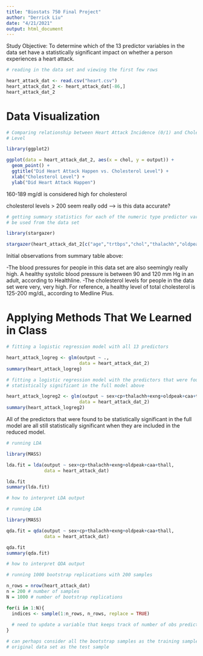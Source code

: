 ```yaml
---
title: "Biostats 750 Final Project"
author: "Derrick Liu"
date: "4/21/2021"
output: html_document
---
```


Study Objective: To determine which of the 13 predictor variables in the data 
set have a statistically significant impact on whether a person experiences a 
heart attack. 

```r
# reading in the data set and viewing the first few rows

heart_attack_dat <- read.csv("heart.csv")
heart_attack_dat_2 <- heart_attack_dat[-86,]
heart_attack_dat_2
```

# Data Visualization

```r
# Comparing relationship between Heart Attack Incidence (0/1) and Cholesterol
# Level

library(ggplot2)

ggplot(data = heart_attack_dat_2, aes(x = chol, y = output)) +
  geom_point() + 
  ggtitle("Did Heart Attack Happen vs. Cholesterol Level") + 
  xlab("Cholesterol Level") + 
  ylab("Did Heart Attack Happen")
```

160-189 mg/dl is considered high for cholesterol

cholesterol levels > 200 seem really odd --> is this data accurate? 

```r
# getting summary statistics for each of the numeric type predictor variables to 
# be used from the data set

library(stargazer)

stargazer(heart_attack_dat_2[c("age","trtbps","chol","thalachh","oldpeak")], type="text",summary.stat=c("n","mean","sd", "min", "max"))
```

Initial observations from summary table above:

-The blood pressures for people in this data set are also seemingly really high. 
A healthy systolic blood pressure is between 90 and 120 mm Hg in an adult, 
according to Healthline. 
-The cholesterol levels for people in the data set were very, very high. For 
reference, a healthy level of total cholesterol is 125-200 mg/dL, according to 
Medline Plus. 

# Applying Methods That We Learned in Class

```r
# fitting a logistic regression model with all 13 predictors

heart_attack_logreg <- glm(output ~ .,
                           data = heart_attack_dat_2)
summary(heart_attack_logreg)
```

```r
# fitting a logistic regression model with the predictors that were found to be 
# statistically significant in the full model above

heart_attack_logreg2 <- glm(output ~ sex+cp+thalachh+exng+oldpeak+caa+thall,
                           data = heart_attack_dat_2)
summary(heart_attack_logreg2)
```

All of the predictors that were found to be statistically significant in the 
full model are all still statistically significant when they are included
in the reduced model.

```r
# running LDA

library(MASS)

lda.fit = lda(output ~ sex+cp+thalachh+exng+oldpeak+caa+thall, 
              data = heart_attack_dat)

lda.fit
summary(lda.fit)

# how to interpret LDA output
```

```r
# running LDA

library(MASS)

qda.fit = qda(output ~ sex+cp+thalachh+exng+oldpeak+caa+thall, 
              data = heart_attack_dat)

qda.fit
summary(qda.fit)

# how to interpret QDA output
```

```r
# running 1000 bootstrap replications with 200 samples

n_rows = nrow(heart_attack_dat)
n = 200 # number of samples
N = 1000 # number of bootstrap replications

for(i in 1:N){
  indices <- sample(1:n_rows, n_rows, replace = TRUE)
  
  # need to update a variable that keeps track of number of obs predicted to have heart attack
}

# can perhaps consider all the bootstrap samples as the training sample and the 
# original data set as the test sample
```

